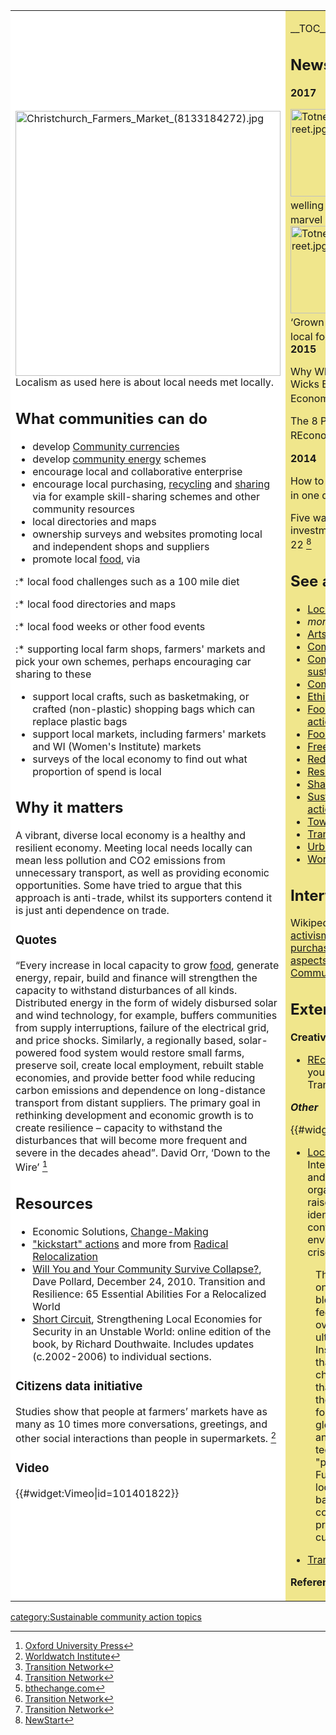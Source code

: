 {| cellpadding="8" cellspacing="0"
|- valign="top" 
| style="background:white" width="52%"|
[[File:Christchurch Farmers Market (8133184272).jpg|424px]]<br clear=left>
Localism as used here is about local needs met locally.

== What communities can do ==

* develop [[Community currencies, sustainable community action|Community currencies]]
* develop [[Sustainable energy via community action|community energy]] schemes 
* encourage local and collaborative enterprise
* encourage local purchasing, [[Reduce, reuse, repair and recycle|recycling]] and [[sharing]] via for example skill-sharing schemes and other community resources 
* local directories and maps
* ownership surveys and websites promoting local and independent shops and suppliers
* promote local [[Food, sustainable community action|food]], via
:*  local food challenges such as a 100 mile diet
:*  local food directories and maps
:*  local food weeks or other food events
:*  supporting local farm shops, farmers' markets and pick your own schemes, perhaps encouraging car sharing to these
* support local crafts, such as basketmaking, or crafted (non-plastic) shopping bags which can replace plastic bags
* support local markets, including farmers' markets and WI (Women's Institute) markets
* surveys of the local economy to find out what proportion of spend is local

== Why it matters ==

A vibrant, diverse local economy is a healthy and resilient economy. Meeting local needs locally can mean less pollution and CO2 emissions from unnecessary transport, as well as providing economic opportunities. Some have tried to argue that this approach is anti-trade, whilst its supporters contend it is just anti dependence on trade.

=== Quotes ===

“Every increase in local capacity to grow [[food]], generate energy, repair, build and finance will strengthen the capacity to withstand disturbances of all kinds. Distributed energy in the form of widely disbursed solar and wind technology, for example, buffers communities from supply interruptions, failure of the electrical grid, and price shocks. Similarly, a regionally based, solar-powered food system would restore small farms, preserve soil, create local employment, rebuilt stable economies, and provide better food while reducing carbon emissions and dependence on long-distance transport from distant suppliers. The primary goal in rethinking development and economic growth is to create resilience – capacity to withstand the disturbances that will become more frequent and severe in the decades ahead”. David Orr, ‘Down to the Wire’ <ref>[https://global.oup.com/academic/product/down-to-the-wire-9780195393538 Oxford University Press]</ref>

== Resources ==
*Economic Solutions, [http://www.change-making.com/economy/economic-solutions/ Change-Making] 
* [http://www.radicalrelocalization.com/actions.php "kickstart" actions] and more from [http://www.radicalrelocalization.com/ Radical Relocalization]
* [http://howtosavetheworld.ca/2010/12/24/will-you-and-your-community-survive-collapse/ Will You and Your Community Survive Collapse?], Dave Pollard, December 24, 2010. Transition and Resilience: 65 Essential Abilities For a Relocalized World
* [http://www.feasta.org/documents/shortcircuit/contents.html Short Circuit], Strengthening Local Economies for Security in an Unstable World: online edition of the book, by Richard Douthwaite. Includes updates (c.2002-2006) to individual sections.

=== Citizens data initiative ===

Studies show that people at farmers’ markets have as many as 10 times more conversations, greetings, and other social interactions than people in supermarkets. <ref>[http://www.worldwatch.org/node/4840 Worldwatch Institute]</ref>

=== Video ===

{{#widget:Vimeo|id=101401822}}

| style="background:khaki" |

__TOC__

== News and comment ==

'''2017'''

[[File:Totnes High Street.jpg|140px|left]]
[[Localism UK]]: “I’m welling up just talking about it”: the marvel of [[Totnes]] LEF6, May 16 <ref>[https://transitionnetwork.org/news-and-blog/the-marvel-of-totnes-lef6/?utm_source=dlvr.it&utm_medium=twitter Transition Network]</ref><br clear=left>

[[File:Totnes High Street.jpg|140px|left]]
[[Localism UK]]: How ‘Grown in Totnes’ are reimagining the local food economy, May 2 <ref>[https://transitionnetwork.org/news-and-blog/podcast-grown-totnes-reimagining-local-food-economy/ Transition Network]</ref><br clear=left>

'''2015'''

Why White Dog Café Founder Judy Wicks Believes in the Power of a Local Economy, Dec 15 <ref>[http://www.bthechange.com/stories/people/community/white-dog-cafe-founder-judy-wicks-believes-power-local-economy/ bthechange.com]</ref>

The 8 Paradigm Shifts at the Heart of REconomy, May 6 <ref>[https://www.transitionnetwork.org/blogs/rob-hopkins/2015-05/8-paradigm-shifts-heart-reconomy Transition Network]</ref>

'''2014''' 

How to transform your local economy in one day, July <ref>[https://www.transitionnetwork.org/stories/jay-tompt/2014-07/how-transform-your-local-economy-one-day Transition Network]</ref>

Five ways to bring money and investment into your local area, May 22 <ref>[http://newstartmag.co.uk/your-blogs/five-ways-to-bring-money-and-investment-into-your-local-area/ NewStart]</ref>

== See also ==
* [[Localism UK]]
*''more'' {{localtopic}}
* [[Arts and culture]]
* [[Communities online]]
* [[Community currencies, sustainable community action]]
* [[Community involvement]]
* [[Ethical consumerism]]
* [[Food, sustainable community action]]
* [[Food Sovereignty]]
* [[Free stuff]]
* [[Reduce, reuse, repair and recycle]]
* [[Resilient communities]]
* [[Sharing]]
* [[Sustainable energy via community action]]
* [[Towards sustainable economies]]
* [[Transition Towns]]
* [[Urban sustainability]]
* [[World 5.0]]

== Interwiki links ==
Wikipedia: [[wikipedia:Localism (politics)|Localism (politics)]], [[wikipedia:Localism (politics)#Localist activism|Localist activism]], [[wikipedia:Local community|Local community]], [[wikipedia:Local purchasing|Local purchasing]], [[wikipedia:Fiscal localism|Fiscal localism]], [[wikipedia:Peak_oil#Positive_aspects_of_peak_oil|Positive aspects of peak oil]], [[wikipedia:Transition town|Transition town]], [[wikipedia:Community development corporation|Community development corporation]]

== External links ==

'''Creative commons'''

*[http://www.reconomy.org/ REconomy], Helping you transform your local economy. Part of the Transition Network

'''''Other'''''

{{#widget:YouTube|id=bm2wzolIuvw}}

* [http://www.localfutures.org/ Local Futures] (formerly the International Society for Ecology and Culture) is a non-profit organization whose purpose is to raise awareness about what it identifies as the root causes of contemporary social, environmental and economic crises.

:The group argues that focusing on single issues – saving whales, blocking nuclear power plants, feeding the hungry, etc. – only overwhelms people and ultimately fails as a strategy. Instead, Local Futures believes that the focus must be on changing the fundamental forces that create or exacerbate all of these problems. Among those forces are economic globalization, corporate power, and conventional notions of technological and economic "progress". As a solution, Local Futures promotes economic localization and other locally based alternatives to the global consumer culture, as a means to protect both biological and cultural diversity. {{W|International Society for Ecology and Culture}}

*[http://www.transitionnetwork.org/ Transition Network]


'''References'''
{{Attrib sca ref|Local needs met locally}}
<references/>
|}


{{scaendmenu}}
[[category:Sustainable community action topics]]